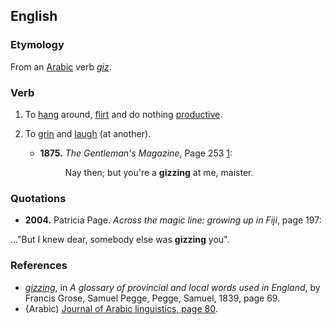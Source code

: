 ==English==

===Etymology===
From an [[Arabic]] verb ''[[giz]]''. {{rfscript|Arabic}}

===Verb===
{{infl|en|verb}}

# {{rfv-sense}} To [[hang]] around, [[flirt]] and do nothing [[productive]].
# {{dialect|archaic}} To [[grin]] and [[laugh]] (at another).
#*'''1875.''' ''The Gentleman's Magazine'',  Page 253 [http://books.google.com/books?id=a-oIAAAAIAAJ&pg=PA253&dq=gizzing+at+you&lr=&ei=z-G2Sq_-OI3YkQTX1onsDw#v=onepage&q=gizzing%20at%20you&f=false]:
#*:Nay then; but you're a '''gizzing''' at me, maister.

===Quotations===
*'''2004.''' Patricia Page. ''Across the magic line: growing up in Fiji''‎, page 197:
..."But I knew dear, somebody else was '''gizzing''' you".

===References===
* ''[http://books.google.com/books?id=-AUFAQAAIAAJ&pg=PA69&dq=gizzing&lr=&ei=kuS2SofzPILckATfqcH2Dw#v=onepage&q=gizzing&f=false gizzing]'', in ''A glossary of provincial and local words used in England‎'', by Francis Grose, Samuel Pegge, Pegge, Samuel, 1839, page 69.
* {Arabic) [http://books.google.com/books?id=LgljAAAAMAAJ&q=gizzing&dq=gizzing&lr=&ei=nd-2Soa5CIzSkwS-gJX6Dw Journal of Arabic linguistics, page 80].